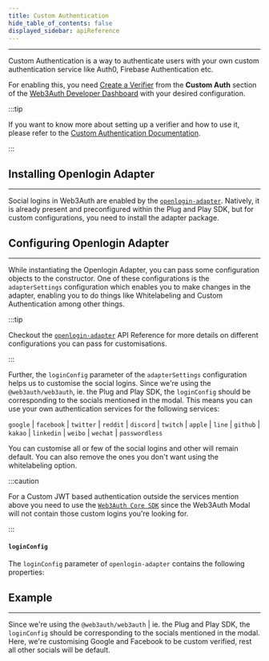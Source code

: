 ```yaml
---
title: Custom Authentication
hide_table_of_contents: false
displayed_sidebar: apiReference
---
```



---

Custom Authentication is a way to authenticate users with your own custom authentication service like Auth0, Firebase Authentication etc.

For enabling this, you need [Create a Verifier](/custom-authentication/verifiers) from the **Custom Auth** section of the
[Web3Auth Developer Dashboard](https://dashboard.web3auth.io/home/customauth) with your desired configuration.

:::tip

If you want to know more about setting up a verifier and how to use it, please refer to the
[Custom Authentication Documentation](/custom-authentication).

:::

## Installing Openlogin Adapter

---

Social logins in Web3Auth are enabled by the [`openlogin-adapter`](../openlogin). Natively, it is already present and preconfigured within the Plug
and Play SDK, but for custom configurations, you need to install the adapter package.

<OpenloginAdapterInstall />

## Configuring Openlogin Adapter

---

While instantiating the Openlogin Adapter, you can pass some configuration objects to the constructor. One of these configurations is the
`adapterSettings` configuration which enables you to make changes in the adapter, enabling you to do things like Whitelabeling and Custom
Authentication among other things.

:::tip

Checkout the [`openlogin-adapter`](../openlogin) API Reference for more details on different configurations you can pass for customisations.

:::

Further, the `loginConfig` parameter of the `adapterSettings` configuration helps us to customise the social logins. Since we're using the
`@web3auth/web3auth`, ie. the Plug and Play SDK, the `loginConfig` should be corresponding to the socials mentioned in the modal. This means you can
use your own authentication services for the following services:

`google` | `facebook` | `twitter` | `reddit` | `discord` | `twitch` | `apple` | `line` | `github` | `kakao` | `linkedin` | `weibo` | `wechat` |
`passwordless`

You can customise all or few of the social logins and other will remain default. You can also remove the ones you don't want using the whitelabeling
option.

:::caution

For a Custom JWT based authentication outside the services mention above you need to use the [`Web3Auth Core SDK`](../core) since the Web3Auth Modal
will not contain those custom logins you're looking for.

:::

#### `loginConfig`

The `loginConfig` parameter of `openlogin-adapter` contains the following properties:

<LoginConfig />

## Example

---

Since we're using the `@web3auth/web3auth` | ie. the Plug and Play SDK, the `loginConfig` should be corresponding to the socials mentioned in the
modal. Here, we're customising Google and Facebook to be custom verified, rest all other socials will be default.

<CustomAuthenticationWeb3AuthExample />
